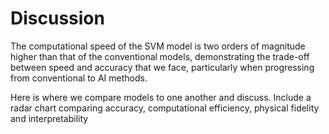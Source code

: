 # Discussion


The computational speed of the SVM model is two orders of magnitude higher than that of the conventional models, demonstrating the trade-off between speed and accuracy that we face, particularly when progressing from conventional to AI methods. 

Here is where we compare models to one another and discuss.
Include a radar chart comparing accuracy, computational efficiency, physical fidelity and interpretability
